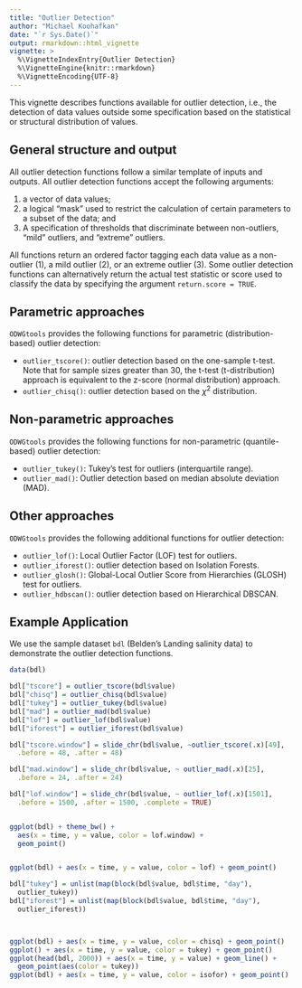 ```yaml
---
title: "Outlier Detection"
author: "Michael Koohafkan"
date: "`r Sys.Date()`"
output: rmarkdown::html_vignette
vignette: >
  %\VignetteIndexEntry{Outlier Detection}
  %\VignetteEngine{knitr::rmarkdown}
  %\VignetteEncoding{UTF-8}
---
```


This vignette describes functions available for outlier detection,
i.e., the detection of data values outside some specification based
on the statistical or structural distribution of values.

## General structure and output

All outlier detection functions follow a similar template of inputs
and outputs. All outlier detection functions accept the following 
arguments:

 1. a vector of data values;
 2. a logical "mask" used to restrict the calculation of certain
   parameters to a subset of the data; and
 3. A specification of thresholds that discriminate between 
    non-outliers, "mild" outliers, and "extreme" outliers.

All functions return an ordered factor tagging each data value
as a non-outlier (1), a mild outlier (2), or an extreme outlier (3).
Some outlier detection functions can alternatively return the actual
test statistic or score used to classify the data by specifying the
argument `return.score = TRUE`.

## Parametric approaches

`ODWGtools` provides the following functions for parametric
(distribution-based) outlier detection:

 - `outlier_tscore()`: outlier detection based on the one-sample
   t-test. Note that for sample sizes greater than 30, the t-test
   (t-distribution) approach is equivalent to the z-score 
   (normal distribution) approach.
 - `outlier_chisq()`: outlier detection based on the $\chi^2$
   distribution.

## Non-parametric approaches

`ODWGtools` provides the following functions for non-parametric
(quantile-based) outlier detection:
 
 - `outlier_tukey()`: Tukey's test for outliers (interquartile range).
 - `outlier_mad()`: Outlier detection based on median absolute
   deviation (MAD).

## Other approaches

`ODWGtools` provides the following additional functions 
for outlier detection:
 
 - `outlier_lof()`: Local Outlier Factor (LOF) test for outliers.
 - `outlier_iforest()`: outlier detection based on Isolation Forests.
 - `outlier_glosh()`:  Global-Local Outlier Score from Hierarchies (GLOSH) test for outliers.
 - `outlier_hdbscan()`: outlier detection based on Hierarchical DBSCAN.

## Example Application

We use the sample dataset `bdl` (Belden's Landing salinity data) to
demonstrate the outlier detection functions.

```r
data(bdl)

bdl["tscore"] = outlier_tscore(bdl$value)
bdl["chisq"] = outlier_chisq(bdl$value)
bdl["tukey"] = outlier_tukey(bdl$value)
bdl["mad"] = outlier_mad(bdl$value)
bdl["lof"] = outlier_lof(bdl$value)
bdl["iforest"] = outlier_iforest(bdl$value)

bdl["tscore.window"] = slide_chr(bdl$value, ~outlier_tscore(.x)[49], 
  .before = 48, .after = 48)

bdl["mad.window"] = slide_chr(bdl$value, ~ outlier_mad(.x)[25], 
  .before = 24, .after = 24)

bdl["lof.window"] = slide_chr(bdl$value, ~ outlier_lof(.x)[1501], 
  .before = 1500, .after = 1500, .complete = TRUE)


ggplot(bdl) + theme_bw() +
  aes(x = time, y = value, color = lof.window) + 
  geom_point()


ggplot(bdl) + aes(x = time, y = value, color = lof) + geom_point()

bdl["tukey"] = unlist(map(block(bdl$value, bdl$time, "day"), 
  outlier_tukey))
bdl["iforest"] = unlist(map(block(bdl$value, bdl$time, "day"), 
  outlier_iforest))



ggplot(bdl) + aes(x = time, y = value, color = chisq) + geom_point()
ggplot() + aes(x = time, y = value, color = tukey) + geom_point()
ggplot(head(bdl, 2000)) + aes(x = time, y = value) + geom_line() + 
  geom_point(aes(color = tukey))
ggplot(bdl) + aes(x = time, y = value, color = isofor) + geom_point()







```